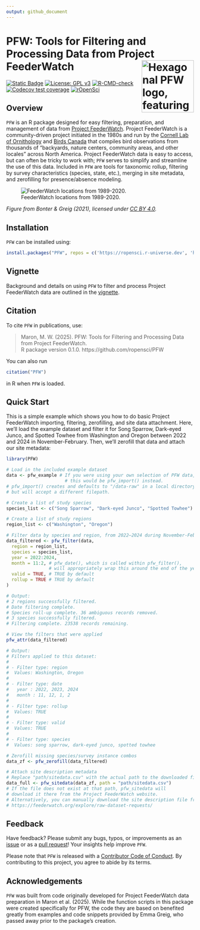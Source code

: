 ```yaml
---
output: github_document
---
```


# PFW: Tools for Filtering and Processing Data from Project FeederWatch <img src="man/figures/logo.png" align="right" width=140 alt="Hexagonal PFW logo, featuring a Dark-eyed Junco with a seed in its beak."/>

<!-- badges: start -->
[![Static
Badge](https://www.repostatus.org/badges/latest/active.svg)](https://www.repostatus.org/#active)
[![License: GPL
v3](https://img.shields.io/badge/License-GPL%20v3-blue.svg)](http://www.gnu.org/licenses/gpl-3.0)
[![R-CMD-check](https://github.com/ropensci/PFW/actions/workflows/R-CMD-check.yaml/badge.svg)](https://github.com/ropensci/PFW/actions/workflows/R-CMD-check.yaml)
[![Codecov test coverage](https://codecov.io/gh/ropensci/PFW/graph/badge.svg)](https://app.codecov.io/gh/ropensci/PFW)
[![rOpenSci](https://badges.ropensci.org/698_status.svg)](https://github.com/ropensci/software-review/issues/698)
<!-- badges: end -->

## Overview

`PFW` is an R package designed for easy filtering, preparation, 
and management of data from [Project FeederWatch](https://feederwatch.org/). 
Project FeederWatch is a community-driven project initiated in the 1980s
and run by the [Cornell Lab of Ornithology](https://www.birds.cornell.edu/) and [Birds Canada](https://www.birdscanada.org/)
that compiles bird observations from thousands of "backyards, nature centers, 
community areas, and other locales" across North America. Project FeederWatch data is easy to access, 
but can often be tricky to work with; `PFW` serves to simplify and streamline the use of this data. 
Included in `PFW` are tools for taxonomic rollup, filtering by survey characteristics 
(species, state, etc.), merging in site metadata, and zerofilling for presence/absence modeling.

![FeederWatch locations from 1989-2020.](man/figures/feederwatch_map.jpg)

*Figure from Bonter & Greig (2021), licensed under [CC BY 4.0](https://creativecommons.org/licenses/by/4.0/).*

## Installation

`PFW` can be installed using:

```r
install.packages("PFW", repos = c('https://ropensci.r-universe.dev', 'https://cloud.r-project.org'))
```

## Vignette

Background and details on using `PFW` to filter and process Project FeederWatch data are outlined in the [vignette](https://ropensci.github.io/PFW/articles/PFW.html).

## Citation

To cite `PFW` in publications, use:

> Maron, M. W. (2025). PFW: Tools for Filtering and Processing Data from Project FeederWatch.  
> R package version 0.1.0. https://github.com/ropensci/PFW

You can also run

```r
citation("PFW")
```

in R when `PFW` is loaded.

## Quick Start

This is a simple example which shows you how to do basic Project FeederWatch importing, filtering, zerofilling, and site data attachment.
Here, we'll load the example dataset and filter it for Song Sparrow, Dark-eyed Junco, and Spotted Towhee from Washington
and Oregon between 2022 and 2024 in November-February. Then, we'll zerofill that data and attach our site metadata:

```r
library(PFW)

# Load in the included example dataset
data <- pfw_example # If you were using your own selection of PFW data, 
                      # this would be pfw_import() instead.
# pfw_import() creates and defaults to "/data-raw" in a local directory, 
# but will accept a different filepath.

# Create a list of study species
species_list <- c("Song Sparrow", "Dark-eyed Junco", "Spotted Towhee")

# Create a list of study regions
region_list <- c("Washington", "Oregon")

# Filter data by species and region, from 2022–2024 during November-February
data_filtered <- pfw_filter(data,
  region = region_list,
  species = species_list,
  year = 2022:2024,
  month = 11:2, # pfw_date(), which is called within pfw_filter(), 
                # will appropriately wrap this around the end of the year.
  valid = TRUE, # TRUE by default
  rollup = TRUE # TRUE by default
)

# Output:
# 2 regions successfully filtered.
# Date filtering complete.
# Species roll-up complete. 36 ambiguous records removed.
# 3 species successfully filtered.
# Filtering complete. 23538 records remaining.

# View the filters that were applied
pfw_attr(data_filtered)

# Output:
# Filters applied to this dataset:
#
# - Filter type: region 
#  Values: Washington, Oregon 
#
# - Filter type: date 
#   year : 2022, 2023, 2024 
#   month : 11, 12, 1, 2 
#
# - Filter type: rollup 
#  Values: TRUE 
#
# - Filter type: valid 
#  Values: TRUE 
#
# - Filter type: species 
#  Values: song sparrow, dark-eyed junco, spotted towhee 

# Zerofill missing species/survey instance combos
data_zf <- pfw_zerofill(data_filtered)

# Attach site description metadata
# Replace "path/sitedata.csv" with the actual path to the downloaded file
data_full <- pfw_sitedata(data_zf, path = "path/sitedata.csv")
# If the file does not exist at that path, pfw_sitedata will
# download it there from the Project FeederWatch website.
# Alternatively, you can manually download the site description file from:
# https://feederwatch.org/explore/raw-dataset-requests/
```

## Feedback

Have feedback? Please submit any bugs, typos, or improvements as an [issue](https://github.com/ropensci/PFW/issues) or as a [pull request](https://github.com/ropensci/PFW/pulls)!
Your insights help improve `PFW`. 

Please note that `PFW` is released with a [Contributor Code of Conduct](https://ropensci.github.io/PFW/CODE_OF_CONDUCT.html). By contributing to this project, you agree to abide by its terms.

## Acknowledgements

`PFW` was built from code originally developed for Project FeederWatch data preparation in Maron et al. (2025). 
While the function scripts in this package were created specifically for PFW, the code they are based on 
benefited greatly from examples and code snippets provided by Emma Greig, who passed away prior to the 
package's creation.
